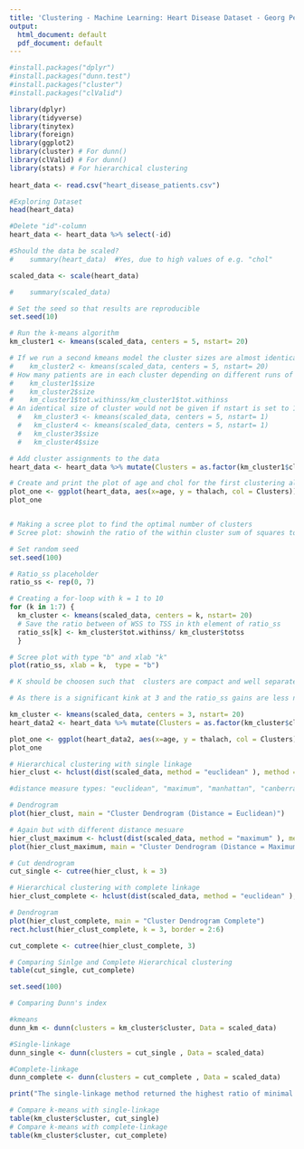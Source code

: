 ```yaml
---
title: 'Clustering - Machine Learning: Heart Disease Dataset - Georg Peter'
output:
  html_document: default
  pdf_document: default
---
```


```r

#install.packages("dplyr") 
#install.packages("dunn.test") 
#install.packages("cluster") 
#install.packages("clValid") 

library(dplyr)
library(tidyverse)
library(tinytex)
library(foreign)
library(ggplot2) 
library(cluster) # For dunn()
library(clValid) # For dunn()
library(stats) # For hierarchical clustering
 
heart_data <- read.csv("heart_disease_patients.csv")

```


```r

#Exploring Dataset
head(heart_data)

#Delete "id"-column 
heart_data <- heart_data %>% select(-id)

#Should the data be scaled? 
#    summary(heart_data)  #Yes, due to high values of e.g. "chol"

scaled_data <- scale(heart_data)

#    summary(scaled_data)

```

```r

# Set the seed so that results are reproducible
set.seed(10)

# Run the k-means algorithm
km_cluster1 <- kmeans(scaled_data, centers = 5, nstart= 20)

# If we run a second kmeans model the cluster sizes are almost identical, which shows that we are not just clustering noise
#    km_cluster2 <- kmeans(scaled_data, centers = 5, nstart= 20)
# How many patients are in each cluster depending on different runs of kmeans
#    km_cluster1$size
#    km_cluster2$size
#    km_cluster1$tot.withinss/km_cluster1$tot.withinss
# An identical size of cluster would not be given if nstart is set to 1
  #   km_cluster3 <- kmeans(scaled_data, centers = 5, nstart= 1)
  #   km_cluster4 <- kmeans(scaled_data, centers = 5, nstart= 1)
  #   km_cluster3$size
  #   km_cluster4$size

# Add cluster assignments to the data
heart_data <- heart_data %>% mutate(Clusters = as.factor(km_cluster1$cluster))

# Create and print the plot of age and chol for the first clustering algorithm
plot_one <- ggplot(heart_data, aes(x=age, y = thalach, col = Clusters)) + geom_point()
plot_one



```
```r

# Making a scree plot to find the optimal number of clusters 
# Scree plot: showinh the ratio of the within cluster sum of squares to the total sum of squares

# Set random seed
set.seed(100)

# Ratio_ss placeholder 
ratio_ss <- rep(0, 7)

# Creating a for-loop with k = 1 to 10 
for (k in 1:7) {
  km_cluster <- kmeans(scaled_data, centers = k, nstart= 20)
  # Save the ratio between of WSS to TSS in kth element of ratio_ss
  ratio_ss[k] <- km_cluster$tot.withinss/ km_cluster$totss
  }

# Scree plot with type "b" and xlab "k"
plot(ratio_ss, xlab = k,  type = "b")

# K should be choosen such that  clusters are compact and well separated. The ratio_ss keeps decreasing as k increases. Hence, we are looking for a k such that when increasing it, the impact on ratio_ss is not significant, i.e. the elbow in the scree plot (turning point). 

# As there is a significant kink at 3 and the ratio_ss gains are less noteworthy after that, 3 seems to be a good choice 

```
```r


km_cluster <- kmeans(scaled_data, centers = 3, nstart= 20)
heart_data2 <- heart_data %>% mutate(Clusters = as.factor(km_cluster$cluster))

plot_one <- ggplot(heart_data2, aes(x=age, y = thalach, col = Clusters)) + geom_point()
plot_one


```

```r

# Hierarchical clustering with single linkage
hier_clust <- hclust(dist(scaled_data, method = "euclidean" ), method = "single")

#distance measure types: "euclidean", "maximum", "manhattan", "canberra", "binary" or "minkowski" given.

# Dendrogram
plot(hier_clust, main = "Cluster Dendrogram (Distance = Euclidean)")

```
```r

# Again but with different distance mesuare
hier_clust_maximum <- hclust(dist(scaled_data, method = "maximum" ), method = "single")
plot(hier_clust_maximum, main = "Cluster Dendrogram (Distance = Maximum)")

# Cut dendrogram
cut_single <- cutree(hier_clust, k = 3)


```

```r


# Hierarchical clustering with complete linkage
hier_clust_complete <- hclust(dist(scaled_data, method = "euclidean" ), method = "complete")

# Dendrogram
plot(hier_clust_complete, main = "Cluster Dendrogram Complete")
rect.hclust(hier_clust_complete, k = 3, border = 2:6)

cut_complete <- cutree(hier_clust_complete, 3)


```
```r

# Comparing Sinlge and Complete Hierarchical clustering 
table(cut_single, cut_complete)

```

```r

set.seed(100)

# Comparing Dunn's index

#kmeans
dunn_km <- dunn(clusters = km_cluster$cluster, Data = scaled_data)

#Single-linkage
dunn_single <- dunn(clusters = cut_single , Data = scaled_data)

#Complete-linkage
dunn_complete <- dunn(clusters = cut_complete , Data = scaled_data)

print("The single-linkage method returned the highest ratio of minimal intercluster-distance to maximal cluster diameter. (highest Dunn's Index")

# Compare k-means with single-linkage
table(km_cluster$cluster, cut_single)
# Compare k-means with complete-linkage
table(km_cluster$cluster, cut_complete)

```


